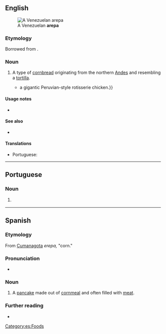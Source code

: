 ==English==
[[File:Arepa_asada.JPG|thumb|A Venezuelan '''arepa''']]

===Etymology===
Borrowed from {{bor|en|es|arepa|notext=1}}.

===Noun===
{{en-noun}}

# A type of [[cornbread]] originating from the northern [[Andes]] and resembling a [[tortilla]].
#* {{quote-journal|2009|January 25|Kris Ensminger|On the Cheap|New York Times|url=http://www.nytimes.com/2009/01/25/nyregion/thecity/25rest.html
|passage=The menu darts among Latin American cuisines like '''arepas''', empanadas (a duo) and {{...|Luz’s most popular dish,}} a gigantic Peruvian-style rotisserie chicken.}}

====Usage notes====
* {{U:en:foreignism|Spanish}}

====See also====
* {{pedialite}}

====Translations====
{{trans-top|type of corn bread from the northern Andes}}
* Portuguese: {{t+|pt|arepa|f}}
{{trans-mid}}
{{trans-bottom}}

----

==Portuguese==

===Noun===
{{pt-noun|f}}

# {{l|en|arepa}} {{gloss|type of corn bread from the northern Andes}}

{{topics|pt|Breads}}

----

==Spanish==

===Etymology===
From [[w:Cumanagota language|Cumanagota]] ''erepa,'' "corn."

===Pronunciation===
* {{es-IPA}}

===Noun===
{{es-noun|f}}

# A [[pancake]] made out of [[cornmeal]] and often filled with [[meat]].

===Further reading===
* {{R:DRAE 2001}}

[[Category:es:Foods]]